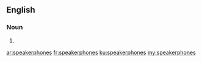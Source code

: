 ==English==

===Noun===
{{head|en|noun plural form}}

# {{plural of|speakerphone|lang=en}}

[[ar:speakerphones]]
[[fr:speakerphones]]
[[ku:speakerphones]]
[[my:speakerphones]]